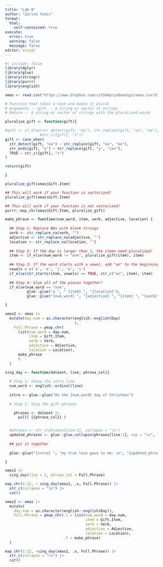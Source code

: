 ```yaml
---
title: "Lab 8"
author: "Zarina Yunis"
format: 
  html:
    self-contained: true
execute:
  error: true
  warning: false
  message: false
editor: visual
---
```


```r
#| include: false
library(dplyr)
library(glue)
library(stringr)
library(purrr)
library(english)
```

```r
xmas <- read.csv("https://www.dropbox.com/s/e584pryn8evm1gz/xmas.csv?dl=1")
```

```r
# Function that takes a noun and makes it plural
# Arguments -- gift -- A string or vector of strings
# Return -- A string or vector of strings with the pluralized words

pluralize_gift <- function(gift){

#gift <- if_else(str_detect(gift, "oo"), str_replace(gift, "oo", "ee"), 
                #str_c({gift}, "s"))
gift <- case_when(
  str_detect(gift, "oo") ~ str_replace(gift, "oo", "ee"),
  str_ends(gift, "y") ~ str_replace(gift, "y", "ies"),
  TRUE ~ str_c({gift}, "s")
)

return(gift)

}

pluralize_gift(xmas$Gift.Item)
```

```r
## This will work if your function is vectorized!
pluralize_gift(xmas$Gift.Item)

## This will work if your function is not vectorized!
purrr::map_chr(xmas$Gift.Item, pluralize_gift)
```

```r
make_phrase <- function(num_word, item, verb, adjective, location) {
  
  ## Step 1: Replace NAs with blank strings
  verb <- str_replace_na(verb, "")
  adjective <- str_replace_na(adjective, "")
  location <- str_replace_na(location, "")
  
  ## Step 2: If the day is larger than 1, the items need pluralized!
  item <- if_else(num_word != "one", pluralize_gift(item), item)
  
  ## Step 3: If the word starts with a vowel, add "an" to the beginning
  vowels = c('a', 'e', 'i', 'o', 'u')
  if_else(str_starts(item, vowels) == TRUE, str_c("an", item), item)
  
  ## Step 4: Glue all of the pieces together! 
  if_else(num_word == "one", 
          glue::glue("a ", " {item} ", "{location}"), 
          glue::glue("{num_word} ", "{adjective} ", "{item} ", "{verb}", "{location}"))

}
```

```r
xmas2 <- xmas |> 
  mutate(day.num = as.character(english::english(Day)
                                ), 
    Full.Phrase = pmap_chr(
      list(num_word = day.num,
           item = Gift.Item,
           verb = Verb,
           adjective = Adjective,
           location = Location),
      make_phrase
      )
  )
```

```r
sing_day <- function(dataset, line, phrase_col){
  
  # Step 1: Setup the intro line
  num_word <- english::ordinal(line)
  
  intro <- glue::glue("On the {num_word} day of Christmas")
  
  # Step 2: Sing the gift phrases

    phrases <- dataset |>
      pull( {{phrase_col}} )


  #phrases <- str_c(phrases[line:1], collapse = "\n")
  updated_phrases <- glue::glue_collapse(phrases[line:1], sep = "\n", last = "and \n")
    
  ## put it together
    
  glue::glue("{intro} ", "my true love gave to me: \n", "{updated_phrases}")

}
```

```r
xmas2 |>
  sing_day(line = 2, phrase_col = Full.Phrase)

map_chr(1:12, ~ sing_day(xmas2, .x, Full.Phrase)) |>
  str_c(collapse = "\n") |>
  cat()
```

```r
xmas2 <- xmas |>
  mutate(
    day.num = as.character(english::english(Day)), 
    Full.Phrase = pmap_chr(.l = list(num_word = day.num, 
                                     item = Gift.Item, 
                                     verb = Verb, 
                                     adjective = Adjective, 
                                     location = Location), 
                           .f = make_phrase)
  )

map_chr(1:12, ~sing_day(xmas2, .x, Full.Phrase)) |>
  str_c(collapse = "\n") |>
  cat()
```

